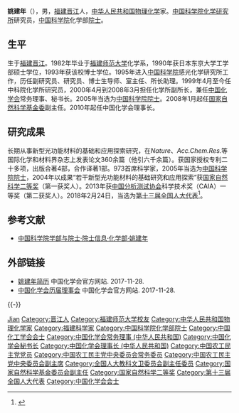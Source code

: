 '''姚建年'''（{{bd|1953年|9月|}}），男，[[福建|福建]][[晋江|晋江]]人，[[中华人民共和国|中华人民共和国]][[物理化学|物理化学]]家。[[中国科学院化学研究所|中国科学院化学研究所]]研究员，[[中国科学院|中国科学院]]化学部[[中国科学院院士|院士]]。

== 生平 ==
生于[[福建|福建]][[晋江|晋江]]。1982年毕业于[[福建师范大学|福建师范大学]]化学系，1990年获日本东京大学工学部硕士学位，1993年获该校博士学位。1995年进入[[中国科学院|中国科学院]]感光化学研究所工作，历任副研究员、研究员、博士生导师、室主任、所长助理。1999年4月至今任中科院化学所研究员，2000年4月到2008年3月担任化学所副所长，兼任[[中国化学会_(中华人民共和国)|中国化学会]]常务理事、秘书长。2005年当选为[[中国科学院院士|中国科学院院士]]。2008年1月起任[[国家自然科学基金委|国家自然科学基金委]]副主任。2010年起任中国化学会理事长。

== 研究成果 ==
长期从事新型光功能材料的基础和应用探索研究，在''Nature''、''Acc.Chem.Res.''等国际化学和材料界杂志上发表论文360余篇（他引六千余篇）。获国家授权专利二十多项，出版合著4部，合作译著1部。973首席科学家，2005年当选为[[中国科学院院士|中国科学院院士]]，2004年以成果“若干新型光功能材料的基础研究和应用探索”获[[国家自然科学二等奖|国家自然科学二等奖]]（第一获奖人）。2013年获[[中国分析测试协会|中国分析测试协会]]科学技术奖（CAIA）一等奖（第二获奖人）。2018年2月24日，当选为[[第十三届全国人大代表|第十三届全国人大代表]]<ref>{{Cite web|title=（受权发布）中华人民共和国第十三届全国人民代表大会代表名单-中新网|url=http://www.chinanews.com/gn/2018/02-25/8453959.shtml|accessdate=2021-02-13|work=中新网|archive-date=2018-02-27|archive-url=https://web.archive.org/web/20180227031724/http://www.chinanews.com/gn/2018/02-25/8453959.shtml|dead-url=no}}</ref>。

== 参考文献 ==
{{Reflist}}
{{refbegin}}
* [https://web.archive.org/web/20120427015018/http://sourcedb.cas.cn/sourcedb_ad_cas/zw2/ysxx/hxb/ 中国科学院学部与院士·院士信息·化学部·姚建年]
{{refend}}

== 外部链接 == 
* [https://www.chemsoc.org.cn/meeting/11thMember/representative211.html 姚建年简历] {{Wayback|url=https://www.chemsoc.org.cn/meeting/11thMember/representative211.html |date=20210905121345 }} 中国化学会官方网站. 2017-11-28.
* [http://www.chemsoc.org.cn/nlr/?hid=153&cid=29 中国化学会历届理事会]{{Wayback|url=http://www.chemsoc.org.cn/nlr/?hid=153&cid=29 |date=20171201041605 }} 中国化学会官方网站. 2017-11-28.

{{-}}
{{start box}}
{{s-npo|pro}}
{{s-before|[[白春礼|白春礼]]}}
{{s-title|[[中国化学会_(中华人民共和国)|中国化学会]]理事长|2010年－}}
{{s-inc}}
{{end box}}

{{中国化学会会士}}
{{中国化工学会会士}}
{{中国科学院化学部院士}}
{{福建籍科学院院士}}
{{Navboxes 
| title  = 姚建年在[[中國化學會_(中華人民共和國)|中国化学会]]的职务
| list1  =
{{中国化学会第二十六届理事会}}
}}
{{Navboxes 
| title  = 姚建年在[[中国科学技术协会|中国科学技术协会]]的职务
| list1  =
{{中国科学技术协会第八届全国委员会}}
{{中国科学技术协会第九届全国委员会}}
}}
{{Navboxes 
| title  = 姚建年在[[中国农工民主党|中国农工民主党]]的职务
| list1  =
{{中国农工民主党第十四届中央委员会}}
{{中国农工民主党第十五届中央委员会}}
{{中国农工民主党第十六届中央委员会}}
}}

{{Authority control}}

{{DEFAULTSORT:Yao姚}}
[[Category:姚姓|Jian]]
[[Category:晋江人|Category:晋江人]]
[[Category:福建师范大学校友|Category:福建师范大学校友]]
[[Category:中华人民共和国物理化学家|Category:中华人民共和国物理化学家]]
[[Category:福建科学家|Category:福建科学家]]
[[Category:中国科学院化学部院士|Category:中国科学院化学部院士]]
[[Category:中国化工学会会士|Category:中国化工学会会士]]
[[Category:中国化学会常务理事_(中华人民共和国)|Category:中国化学会常务理事 (中华人民共和国)]]
[[Category:中国化学会秘书长|Category:中国化学会秘书长]]
[[Category:中国化学会理事长_(中华人民共和国)|Category:中国化学会理事长 (中华人民共和国)]]
[[Category:中国农工民主党党员|Category:中国农工民主党党员]]
[[Category:中国农工民主党中央委员会常务委员|Category:中国农工民主党中央委员会常务委员]]
[[Category:中国农工民主党中央委员会副主席|Category:中国农工民主党中央委员会副主席]]
[[Category:全国人大教科文卫委员会副主任委员|Category:全国人大教科文卫委员会副主任委员]]
[[Category:国家自然科学基金委员会副主任|Category:国家自然科学基金委员会副主任]]
[[Category:国家自然科学二等奖|Category:国家自然科学二等奖]]
[[Category:第十三届全国人大代表|Category:第十三届全国人大代表]]
[[Category:中国化学会会士|Category:中国化学会会士]]